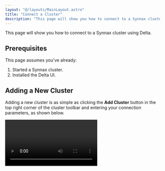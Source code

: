 ```yaml
---
layout: "@/layouts/MainLayout.astro"
title: "Connect a Cluster"
description: "This page will show you how to connect to a Synnax cluster using Delta."
---
```



This page will show you how to connect to a Synnax cluster using Delta.

## Prerequisites

This page assumes you've already:

1. Started a Synnax cluster.
2. Installed the Delta UI.

## Adding a New Cluster

Adding a new cluster is as simple as clicking the **Add Cluster** button in the top
right corner of the cluster toolbar and entering your connection parameters, as shown
below.

<Video client:only="react" id="visualize/connect-a-cluster" />

This will add a new cluster to the list and set it as active. Delta continuously monitors
the connection to the cluster and displays it in the bottom right corner of the UI.

## Parameters

1. Name - A human-readable name for the cluster.
2. Host - The hostname or IP address of the cluster.
3. Port - The port number of the cluster.
4. Username - The username to use when connecting to the cluster.
5. Password - The password to use when connecting to the cluster.
6. Secure - A boolean value indicating whether to use TLS when connecting to the cluster.
   This parameter only works with secure clusters.

## Switching Clusters

Changing the active cluster is as easy as double clicking on the cluster you want to
in the cluster toolbar.

<Video client:only="react" id="visualize/switch-clusters" />
